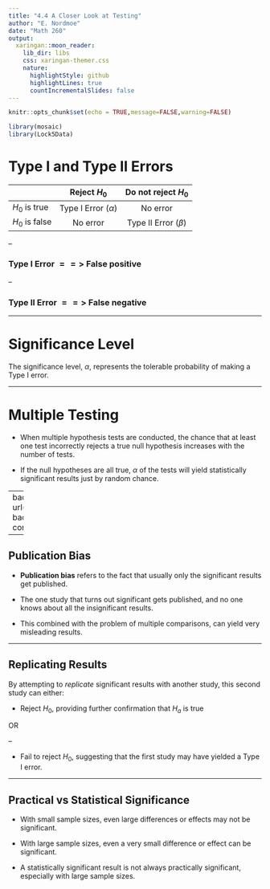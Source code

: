 ```yaml
---
title: "4.4 A Closer Look at Testing"
author: "E. Nordmoe"
date: "Math 260"
output:
  xaringan::moon_reader:
    lib_dir: libs
    css: xaringan-themer.css
    nature:
      highlightStyle: github
      highlightLines: true
      countIncrementalSlides: false
---
```



```r
knitr::opts_chunk$set(echo = TRUE,message=FALSE,warning=FALSE)
```


```r
library(mosaic)
library(Lock5Data)
```



# Type I and Type II Errors

|                |       Reject $H_0$      |   Do not reject $H_0$   |
|----------------|:-----------------------:|:-----------------------:|
| $H_0$ is true  | Type I Error $(\alpha)$ |         No error        |
| $H_0$ is false |         No error        | Type II Error $(\beta)$ |

--

### Type I Error $==>$ False positive   

--
   
### Type II Error $==>$ False negative


---

# Significance Level  

The significance level, $\alpha$, represents the tolerable probability of making a Type I error.  

---

# Multiple Testing

*  When multiple hypothesis tests are conducted, the chance that at least one test incorrectly rejects a true null hypothesis increases with the number of tests.

*  If the null hypotheses are all true, $\alpha$ of the tests will yield statistically significant results just by random chance.

---
background-image: url(https://imgs.xkcd.com/comics/significant.png)
background-position: center
background-size: contain



---

## Publication Bias

* **Publication bias** refers to the fact that usually only the significant results get published.

* The one study that turns out significant gets published, and no one knows about all the insignificant results.

* This combined with the problem of multiple comparisons, can yield very misleading results.


---

## Replicating Results  

By attempting to *replicate* significant results with another study, this second study can either:  

* Reject $H_0$, providing further confirmation that $H_a$ is true 

OR

--

* Fail to reject $H_0$, suggesting that the first study may have yielded a Type I error.

---
  
## Practical vs Statistical Significance

* With small sample sizes, even large differences or effects may not be significant.

* With large sample sizes, even a very small difference or effect can be significant.

* A statistically significant result is not always practically significant, especially with large sample sizes.

